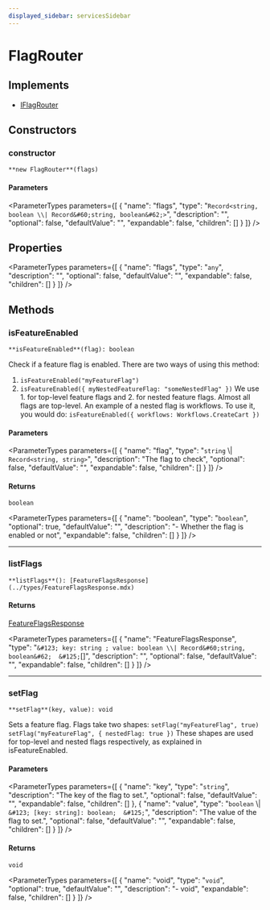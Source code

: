 ```yaml
---
displayed_sidebar: servicesSidebar
---
```



# FlagRouter

## Implements

- [IFlagRouter](../interfaces/IFlagRouter.mdx)

## Constructors

### constructor

`**new FlagRouter**(flags)`

#### Parameters

<ParameterTypes parameters={[
  {
    "name": "flags",
    "type": "`Record<string, boolean \\| Record&#60;string, boolean&#62;>`",
    "description": "",
    "optional": false,
    "defaultValue": "",
    "expandable": false,
    "children": []
  }
]} />

## Properties

<ParameterTypes parameters={[
  {
    "name": "flags",
    "type": "`any`",
    "description": "",
    "optional": false,
    "defaultValue": "",
    "expandable": false,
    "children": []
  }
]} />

## Methods

### isFeatureEnabled

`**isFeatureEnabled**(flag): boolean`

Check if a feature flag is enabled.
There are two ways of using this method:
1. `isFeatureEnabled("myFeatureFlag")`
2. `isFeatureEnabled({ myNestedFeatureFlag: "someNestedFlag" })`
We use 1. for top-level feature flags and 2. for nested feature flags. Almost all flags are top-level.
An example of a nested flag is workflows. To use it, you would do:
`isFeatureEnabled({ workflows: Workflows.CreateCart })`

#### Parameters

<ParameterTypes parameters={[
  {
    "name": "flag",
    "type": "`string` \\| `Record<string, string>`",
    "description": "The flag to check",
    "optional": false,
    "defaultValue": "",
    "expandable": false,
    "children": []
  }
]} />

#### Returns

`boolean`

<ParameterTypes parameters={[
  {
    "name": "boolean",
    "type": "`boolean`",
    "optional": true,
    "defaultValue": "",
    "description": "- Whether the flag is enabled or not",
    "expandable": false,
    "children": []
  }
]} />

___

### listFlags

`**listFlags**(): [FeatureFlagsResponse](../types/FeatureFlagsResponse.mdx)`

#### Returns

[FeatureFlagsResponse](../types/FeatureFlagsResponse.mdx)

<ParameterTypes parameters={[
  {
    "name": "FeatureFlagsResponse",
    "type": "`&#123; key: string ; value: boolean \\| Record&#60;string, boolean&#62;  &#125;`[]",
    "description": "",
    "optional": false,
    "defaultValue": "",
    "expandable": false,
    "children": []
  }
]} />

___

### setFlag

`**setFlag**(key, value): void`

Sets a feature flag.
Flags take two shapes:
`setFlag("myFeatureFlag", true)`
`setFlag("myFeatureFlag", { nestedFlag: true })`
These shapes are used for top-level and nested flags respectively, as explained in isFeatureEnabled.

#### Parameters

<ParameterTypes parameters={[
  {
    "name": "key",
    "type": "`string`",
    "description": "The key of the flag to set.",
    "optional": false,
    "defaultValue": "",
    "expandable": false,
    "children": []
  },
  {
    "name": "value",
    "type": "`boolean` \\| `&#123; [key: string]: boolean;  &#125;`",
    "description": "The value of the flag to set.",
    "optional": false,
    "defaultValue": "",
    "expandable": false,
    "children": []
  }
]} />

#### Returns

`void`

<ParameterTypes parameters={[
  {
    "name": "void",
    "type": "`void`",
    "optional": true,
    "defaultValue": "",
    "description": "- void",
    "expandable": false,
    "children": []
  }
]} />
